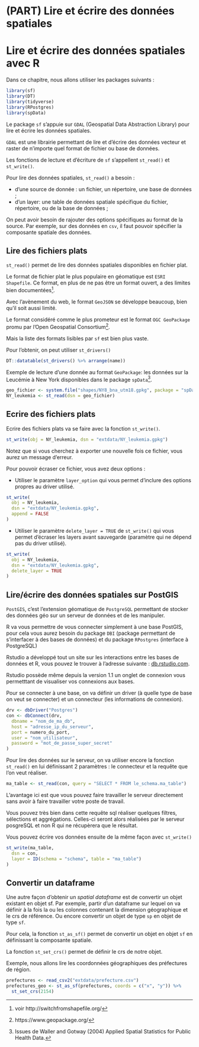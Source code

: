 # (PART) Lire et écrire des données spatiales {-}

# Lire et écrire des données spatiales avec R {#lire-des-donnees-spatiales}

Dans ce chapitre, nous allons utiliser les packages suivants : 

```r
library(sf)
library(DT)
library(tidyverse)
library(RPostgres)
library(spData)
```

Le package `sf` s'appuie sur `GDAL` (Geospatial Data Abstraction Library) pour lire et écrire les données spatiales.

`GDAL` est une librairie permettant de lire et d'écrire des données vecteur et raster de n'importe quel format de fichier ou base de données.

Les fonctions de lecture et d'écriture de `sf` s'appellent `st_read()` et `st_write()`.

Pour lire des données spatiales, `st_read()` a besoin :

- d'une source de donnée : un fichier, un répertoire, une base de données ;
- d'un layer: une table de données spatiale spécifique du fichier, répertoire, ou de la base de données ;

On peut avoir besoin de rajouter des options spécifiques au format de la source. Par exemple, sur des données en `csv`, il faut pouvoir spécifier la composante spatiale des données.

## Lire des fichiers plats

`st_read()` permet de lire des données spatiales disponibles en fichier plat.

Le format de fichier plat le plus populaire en géomatique est `ESRI Shapefile`. Ce format, en plus de ne pas être un format ouvert, a des limites bien documentées^[voir http://switchfromshapefile.org/]. 

Avec l'avènement du web, le format `GeoJSON` se développe beaucoup, bien qu'il soit aussi limité.

Le format considéré comme le plus prometeur est le format `OGC GeoPackage` promu par l'Open Geospatial Consortium^[https://www.geopackage.org/].

Mais la liste des formats lisibles par `sf` est bien plus vaste.

Pour l'obtenir, on peut utiliser `st_drivers()`

```r
DT::datatable(st_drivers() %>% arrange(name))
```

Exemple de lecture d'une donnée au format `GeoPackage`: les données sur la Leucémie à New York disponibles dans le package `spData`^[Issues de Waller and Gotway (2004) Applied Spatial Statistics for Public Health Data.].

```r
geo_fichier <- system.file("shapes/NY8_bna_utm18.gpkg", package = "spData")
NY_leukemia <- st_read(dsn = geo_fichier)
```

## Ecrire des fichiers plats

Ecrire des fichiers plats va se faire avec la fonction `st_write()`.

```r
st_write(obj = NY_leukemia, dsn = "extdata/NY_leukemia.gpkg")
```

Notez que si vous cherchez à exporter une nouvelle fois ce fichier, vous aurez un message d'erreur.

Pour pouvoir écraser ce fichier, vous avez deux options : 

- Utiliser le paramètre `layer_option` qui vous permet d'inclure des options propres au driver utilisé.

```r
st_write(
  obj = NY_leukemia,
  dsn = "extdata/NY_leukemia.gpkg",
  append = FALSE
)
```


- Utiliser le paramètre `delete_layer = TRUE` de `st_write()` qui vous permet d'écraser les layers avant sauvegarde (paramètre qui ne dépend pas du driver utilisé).

```r
st_write(
  obj = NY_leukemia,
  dsn = "extdata/NY_leukemia.gpkg",
  delete_layer = TRUE
)
```

## Lire/écrire des données spatiales sur PostGIS

`PostGIS`, c'est l'extension géomatique de `PostgreSQL` permettant de stocker des données géo sur un serveur de données et de les manipuler.

R va vous permettre de vous connecter simplement à une base PostGIS, pour cela vous aurez besoin du package `DBI` (package permettant de s'interfacer à des bases de données) et du package `RPostgres` (interface à PostgreSQL)

Rstudio a développé tout un site sur les interactions entre les bases de données et R, vous pouvez le trouver à l'adresse suivante : [db.rstudio.com](https://db.rstudio.com/).

Rstudio possède même depuis la version 1.1 un onglet de connexion vous permetttant de visualiser vos connexions aux bases.

Pour se connecter à une base, on va définir un driver (à quelle type de base on veut se connecter) et un connecteur (les informations de connexion).

```r
drv <- dbDriver("Postgres")
con <- dbConnect(drv,
  dbname = "nom_de_ma_db",
  host = "adresse_ip_du_serveur",
  port = numero_du_port,
  user = "nom_utilisateur",
  password = "mot_de_passe_super_secret"
)
```


Pour lire des données sur le serveur, on va utiliser encore la fonction `st_read()` en lui définissant 2 paramètres : le connecteur et la requête que l'on veut réaliser.

```r
ma_table <- st_read(con, query = "SELECT * FROM le_schema.ma_table")
```

L'avantage ici est que vous pouvez faire travailler le serveur directement sans avoir à faire travailler votre poste de travail.

Vous pouvez très bien dans cette requête sql réaliser quelques filtres, sélections et aggrégations. Celles-ci seront alors réalisées par le serveur posgreSQL et non R qui ne récupèrera que le résultat.

Vous pouvez écrire vos données ensuite de la même façon avec `st_write()`

```r
st_write(ma_table,
  dsn = con,
  layer = ID(schema = "schema", table = "ma_table")
)
```

## Convertir un dataframe

Une autre façon d'obtenir un *spatial dataframe* est de convertir un objet existant en objet sf. Par exemple, partir d'un dataframe sur lequel on va définir à la fois la ou les colonnes contenant la dimension géographique et le crs de référence. Ou encore convertir un objet de type `sp` en objet de type `sf`.

Pour cela, la fonction `st_as_sf()` permet de convertir un objet en objet `sf` en définissant la composante spatiale.

La fonction `st_set_crs()` permet de définir le crs de notre objet.

Exemple, nous allons lire les coordonnées géographiques des préfectures de région.

```r
prefectures <- read_csv2("extdata/prefecture.csv")
prefectures_geo <- st_as_sf(prefectures, coords = c("x", "y")) %>%
  st_set_crs(2154)
```

 
